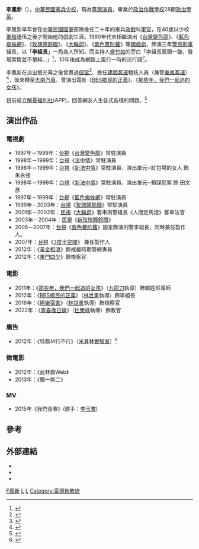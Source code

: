 {{藝人
| 類型 = 男演員
| 本名 = 李鳳新
| 圖片 =
| 圖片尺寸 = 
| 圖片簡介 = 
| 羅馬拼音 = Li Feng-Shin
| 英文名 = 
| 綽號 =
| 暱稱 = 李組長    
| 國籍 = {{ROC}}
| 籍貫 = 
| 出生日期 ={{birth date and age|1959|1|4}}
| 出生地點 ={{TWN}}
| 逝世日期 =  
| 逝世地點 = 
| 職業 = 演員
| 語言 = [[國語|國語]]
| 教育程度 = [[政治作戰學校|政治作戰學校]]政治系
| 宗教信仰 = [[基督教|基督教]]
| 配偶 = 
| 兒女 = 
| 父母 = 
| 出身地 = {{TWN}}
| 出道作 =
| 出道日期 =
| 代表作 =《[[台灣變色龍|台灣變色龍]]》<br/>《[[法中情|法中情]]》<br/>《[[新法中情|新法中情]]》<br/>《[[藍色蜘蛛網|藍色蜘蛛網]]》<br/>《[[玫瑰瞳鈴眼|玫瑰瞳鈴眼]]》<br/>《[[大輪迴|大輪迴]]》<br/>《[[新玫瑰瞳鈴眼|新玫瑰瞳鈴眼]]》<br/>《[[紫色蔓陀蘿|紫色蔓陀蘿]]》
| 活躍年代 = 
| 唱片公司 = 
| 經紀公司 = 
| 網站 = 
| 電視節目 =
}}

'''李鳳新'''（{{bd|1959年|1月4日}}），[[中華民國憲兵|中華民國憲兵]][[少校|少校]]，現為[[臺灣|臺灣]][[演員|演員]]，畢業於[[國防大學政治作戰學院|政治作戰學校]]28期[[政治學系|政治學系]]。

李鳳新早年曾在[[中華民國國軍|中華民國國軍]]部隊擔任二十年的憲兵[[政戰|政戰]]科[[軍官|軍官]]，在40歲以少校[[軍階|軍階]]退伍之後才開始他的戲劇生涯。1990年代末相繼演出《[[台灣變色龍|台灣變色龍]]》、《[[藍色蜘蛛網|藍色蜘蛛網]]》、《[[玫瑰瞳鈴眼|玫瑰瞳鈴眼]]》、《[[大輪迴|大輪迴]]》、《[[紫色蔓陀蘿|紫色蔓陀蘿]]》等[[類戲劇|類戲劇]]，飾演三年[[警局|警局]][[刑警|刑事]]組長，以「'''李組長'''」一角為人所知。而主持人[[盛竹如|盛竹如]]的旁白「李組長眉頭一皺，發現案情並不單純...」<ref>{{cite news|url=http://wenews.nownews.com/news/23/news_23270.htm|title=還記得他嗎？類戲劇始祖演員－－李組長|publisher=WEnews|date=2010-09-15|language=zh-tw|deadurl=yes|archiveurl=https://archive.is/20130630011205/http://wenews.nownews.com/news/23/news_23270.htm|archivedate=2013-06-30}}</ref>，10年後成為網路上風行一時的流行語<ref>{{cite news|url=http://www.youtube.com/watch?v=OHrrcO-vdBs |title="踹共" "媽我在這" PTT流行語票選 |publisher=[[中視新聞|中視新聞]] |date=2009-09-10 |language=zh-tw |deadurl=yes |archiveurl=https://web.archive.org/web/20130801054317/http://www.youtube.com/watch?v=OHrrcO-vdBs |archivedate=2013-08-01 }}</ref>。

李鳳新在淡出螢光幕之後曾賣過[[便當|便當]]<ref>{{cite news|url=http://www.libertytimes.com.tw/2009/new/sep/27/today-so9.htm|title=螢幕「李組長」賣便當 戲迷捧場|publisher=[[自由時報|自由時報]]|date=2009-09-27|language=zh-tw|accessdate=2011-12-05|archive-date=2013-03-09|archive-url=https://web.archive.org/web/20130309071856/http://www.libertytimes.com.tw/2009/new/sep/27/today-so9.htm|dead-url=no}}</ref>、擔任[[建明客運|建明客運]]稽核人員（兼管[[東南客運|東南客運]]）<ref>{{cite news|url=http://video.chinatimes.com/video-bydate-cnt.aspx?cid=4&nid=37342|title=東南客運派代表慰問 赫見「李組長」|publisher=[[中天新聞|中天新聞]]|date=2010-09-13|language=zh-tw}}{{Dead link}}</ref>，後來轉至[[大南汽車|大南汽車]]。曾演出電影《[[BBS鄉民的正義|BBS鄉民的正義]]》、《[[那些年，我們一起追的女孩|那些年，我們一起追的女孩]]》。

目前成立[[解憂福利社|解憂福利社]](APP)，回答網友人生各式各樣的問題。<ref name="FBOfficial">{{cite web |author1=李鳳新 |title=李組長郵便箱 |url=https://www.facebook.com/TSunnyPostBox/ |accessdate=2020-10-03}}</ref>

==演出作品==
===電視劇===
*1997年－1999年：[[台視|台視]]《[[台灣變色龍|台灣變色龍]]》常駐演員
*1998年－1999年：[[台視|台視]]《[[法中情|法中情]]》常駐演員
*1998年－1999年：[[台視|台視]]《[[新法中情|新法中情]]》常駐演員，演出單元─紅包場的女人 飾 朱永強
*1998年－1999年：[[台視|台視]]《[[新法中情|新法中情]]》常駐演員，演出單元─預謀犯案 飾 田文彥
*1997年－1999年：[[台視|台視]]《[[藍色蜘蛛網|藍色蜘蛛網]]》常駐演員
*1999年－2003年：[[台視|台視]]《[[玫瑰瞳鈴眼|玫瑰瞳鈴眼]]》常駐演員
*2001年－2002年：[[民視|民視]]《[[大輪迴|大輪迴]]》客串刑警組長《人間走馬燈》客串法官
*2003年－2004年：[[民視|民視]]《[[新玫瑰瞳鈴眼|新玫瑰瞳鈴眼]]》
*2006－2007年：[[台視|台視]]《[[紫色蔓陀蘿|紫色蔓陀蘿]]》固定飾演刑警李組長，同時兼任製作人。
*2007年：[[台視|台視]]《[[3度半空間|3度半空間]]》 兼任製作人
*2012年：《[[黃金稻浪|黃金稻浪]]》飾戒嚴時期警總專員
*2012年：《[[東門四少|東門四少]]》飾檢察官

===電影===
*2011年：《[[那些年，我們一起追的女孩|那些年，我們一起追的女孩]]》（[[九把刀|九把刀]]執導）飾賴姓班導師
*2012年：《[[BBS鄉民的正義|BBS鄉民的正義]]》（[[林世勇|林世勇]]執導）飾李組長
*2016年：《[[極樂宿舍|極樂宿舍]]》（[[林世勇|林世勇]]執導）飾檢察官
*2022年：《[[青春換日線|青春換日線]]》（[[杜榮峰|杜榮峰]]執導）飾教官

===廣告===
*2012年：《特務Ｍ行不行》（[[米其林|米其林實驗室]]）<ref>{{Cite web |url=http://www.youtube.com/watch?v=zVMwkewcoFM |title=米其林實驗室 微電影 年度鉅獻 - 特務Ｍ行不行  |access-date=2012-12-07 |archive-date=2017-12-27 |archive-url=https://web.archive.org/web/20171227013437/https://www.youtube.com/watch?v=zVMwkewcoFM&gl=US&hl=en |dead-url=no }}</ref>

===微電影===
*2012年：《武林霸Web》
*2013年：《獨一無二》

===MV===
*2015年《我們青春》(歌手：[[李玉璽|李玉璽]])

==參考==
{{reflist}}

==外部連結==
*{{cite web|url=https://www.facebook.com/TSunnyPostBox/|title=李組長郵便箱|publisher=[[Facebook|Facebook]]粉絲團|language=zh-tw}}
*{{cite web|url=https://www.facebook.com/leaderligood816/|title=李組長情報讚|publisher=[[Facebook|Facebook]]粉絲團|language=zh-tw|access-date=2019-08-28|archive-date=2019-10-12|archive-url=https://web.archive.org/web/20191012092411/https://www.facebook.com/leaderligood816/|dead-url=no}}
*{{Instagram|FUUNSHING}}

[[Category:李姓|F鳳新]]
[[Category:臺灣電影男演員|L]]
[[Category:國防大學政治作戰學院校友|L]]
[[Category:臺灣新教徒|Category:臺灣新教徒]]